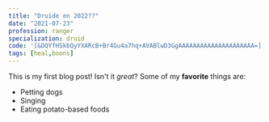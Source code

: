 ```yaml
---
title: "Druide en 2022??"
date: "2021-07-23"
profession: ranger
specialization: druid
code: '[&DQYfHSkbQyYXARcB+Br4Gu4a7hq+AVABlwD3GgAAAAAAAAAAAAAAAAAAAAA=]'
tags: [heal,boons]
---
```



This is my first blog post! Isn't it *great*?
Some of my **favorite** things are:
* Petting dogs
* Singing
* Eating potato-based foods

<BuildTraits code={props.pageContext.frontmatter.code} />